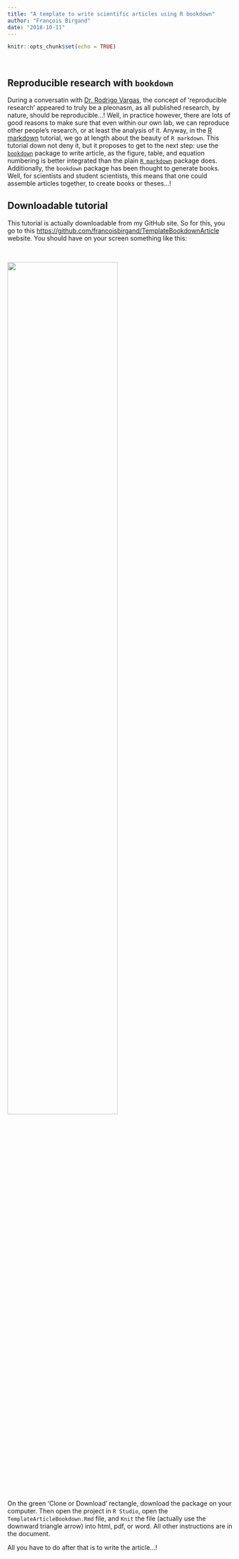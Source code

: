 ```yaml
---
title: "A template to write scientific articles using R bookdown"
author: "François Birgand"
date: "2018-10-11"
---
```


```r
knitr::opts_chunk$set(echo = TRUE)
```
<br/>


## Reproducible research with `bookdown`

During a conversatin with [Dr. Rodrigo Vargas](http://udel.edu/~rvargas/Vargas/Home.html), the concept of 'reproducible research' appeared to truly be a pleonasm, as all published research, by nature, should be reproducible...! Well, in practice however, there are lots of good reasons to make sure that even within our own lab, we can reproduce other people's research, or at least the analysis of it. Anyway, in the [R markdown](tutorial-RMarkdown_instructions.html) tutorial, we go at length about the beauty of `R markdown`. This tutorial down not deny it, but it proposes to get to the next step: use the [`bookdown`](https://bookdown.org/yihui/bookdown/) package to write article, as the figure, table, and equation numbering is better integrated than the plain [`R markdown`](https://bookdown.org/yihui/rmarkdown/) package does. Additionally, the `bookdown` package has been thought to generate books. Well, for scientists and student scientists, this means that one could assemble articles together, to create books or theses...! 

## Downloadable tutorial

This tutorial is actually downloadable from my GitHub site. So for this, you go to this [https://github.com/francoisbirgand/TemplateBookdownArticle](https://github.com/francoisbirgand/TemplateBookdownArticle) website. You should have on your screen something like this:

</br>

![](images/github-template-bookdown-article.png){width=70%}

</br>

On the green 'Clone or Download' rectangle, download the package on your computer. Then open the project in `R Studio`, open the `TemplateArticleBookdown.Rmd` file, and `Knit` the file (actually use the downward triangle arrow) into html, pdf, or word. All other instructions are in the document. 

All you have to do after that is to write the article...!

